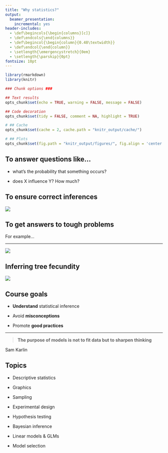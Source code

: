 ```yaml
---
title: "Why statistics?"
output:
  beamer_presentation:
    incremental: yes
header-includes:
  - \def\begincols{\begin{columns}[c]}
  - \def\endcols{\end{columns}}
  - \def\begincol{\begin{column}{0.48\textwidth}}
  - \def\endcol{\end{column}} 
  - \setlength{\emergencystretch}{0em}
  - \setlength{\parskip}{0pt}
fontsize: 10pt
---
```



```r

library(rmarkdown)
library(knitr)

### Chunk options ###

## Text results
opts_chunk$set(echo = TRUE, warning = FALSE, message = FALSE)

## Code decoration
opts_chunk$set(tidy = FALSE, comment = NA, highlight = TRUE)

# ## Cache
opts_chunk$set(cache = 2, cache.path = "knitr_output/cache/")

# ## Plots
opts_chunk$set(fig.path = "knitr_output/figures/", fig.align = 'center')


```



## To answer questions like...

- what's the probability that something occurs?

- does X influence Y? How much?



## To ensure correct inferences

![](images/data-nature.png) 


## To get answers to tough problems

For example...


----

![](images/forest.png)


## Inferring tree fecundity

![](images/treefecundity.png)






## Course goals

- **Understand** statistical inference

- Avoid **misconceptions**

- Promote **good practices**


----

> **The purpose of models is not to fit data but to sharpen thinking**

Sam Karlin



## Topics

- Descriptive statistics

- Graphics

- Sampling

- Experimental design

- Hypothesis testing

- Bayesian inference

- Linear models & GLMs

- Model selection





